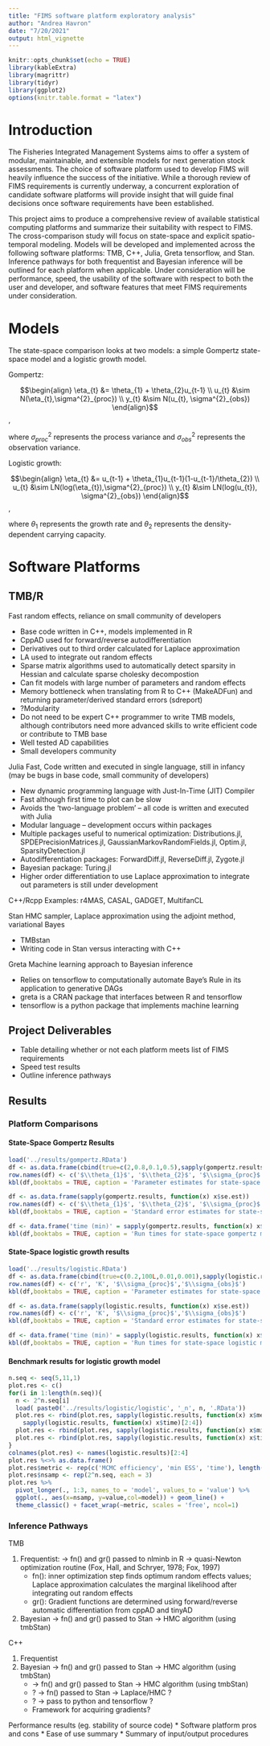 ```yaml
---
title: "FIMS software platform exploratory analysis"
author: "Andrea Havron"
date: "7/20/2021"
output: html_vignette
---
```


```r
knitr::opts_chunk$set(echo = TRUE)
library(kableExtra)
library(magrittr)
library(tidyr)
library(ggplot2)
options(knitr.table.format = "latex") 
```


# Introduction

The Fisheries Integrated Management Systems aims to offer a system of modular, maintainable, and extensible models for next generation stock assessments. The choice of software platform used to develop FIMS will heavily influence the success of the initiative. While a thorough review of FIMS requirements is currently underway, a concurrent exploration of candidate software platforms will provide insight that will guide final decisions once software requirements have been established.

This project aims to produce a comprehensive review of available statistical computing platforms and summarize their suitability with respect to FIMS. The cross-comparison study will focus on state-space and explicit spatio-temporal modeling. Models will be developed and implemented across the following software platforms: TMB, C++, Julia, Greta tensorflow, and Stan. Inference pathways for both frequentist and Bayesian inference will be outlined for each platform when applicable. Under consideration will be performance, speed, the usability of the software with respect to both the user and developer, and software features that meet FIMS requirements under consideration.

# Models

The state-space comparison looks at two models: a simple Gompertz state-space model and a logistic growth model.

Gompertz:

$$\begin{align}
\eta_{t} &= \theta_{1} + \theta_{2}u_{t-1} \\
u_{t} &\sim N(\eta_{t},\sigma^{2}_{proc}) \\
y_{t} &\sim N(u_{t}, \sigma^{2}_{obs})
\end{align}$$,

where $\sigma^{2}_{proc}$ represents the process variance and $\sigma^{2}_{obs}$ represents the observation variance.

Logistic growth:

$$\begin{align}
\eta_{t} &= u_{t-1} + \theta_{1}u_{t-1}(1-u_{t-1}/\theta_{2}) \\
u_{t} &\sim LN(log(\eta_{t}),\sigma^{2}_{proc}) \\
y_{t} &\sim LN(log(u_{t}), \sigma^{2}_{obs})
\end{align}$$,

where $\theta_{1}$ represents the growth rate and $\theta_{2}$ represents the density-dependent carrying capacity.

# Software Platforms
## TMB/R
Fast random effects, reliance on small community of developers

* Base code written in C++, models implemented in R
* CppAD used for forward/reverse autodifferentiation
* Derivatives out to third order calculated for Laplace approximation
* LA used to integrate out random effects
* Sparse matrix algorithms used to automatically detect sparsity in Hessian and calculate sparse cholesky decompostion
* Can fit models with large number of parameters and random effects
* Memory bottleneck when translating from R to C++ (MakeADFun) and returning parameter/derived standard errors (sdreport)
* ?Modularity
* Do not need to be expert C++ programmer to write TMB models, although contributors need more advanced skills to write efficient code or contribute to TMB base
* Well tested AD capabilities
* Small developers community

Julia
Fast, Code written and executed in single language, still in infancy (may be bugs in base code, small community of developers)

* New dynamic programming language with Just-In-Time (JIT) Compiler
* Fast although first time to plot can be slow
* Avoids the ‘two-language problem’ – all code is written and executed with Julia
* Modular language – development occurs within packages
* Multiple packages useful to numerical optimization: Distributions.jl, SPDEPrecisionMatrices.jl, GaussianMarkovRandomFields.jl, Optim.jl, SparsityDetection.jl
* Autodifferentiation packages: ForwardDiff.jl, ReverseDiff.jl, Zygote.jl
* Bayesian package: Turing.jl
* Higher order differentiation to use Laplace approximation to integrate out parameters is still under development

C++/Rcpp
Examples: r4MAS, CASAL, GADGET, MultifanCL

Stan
HMC sampler, Laplace approximation using the adjoint method, variational Bayes

* TMBstan
* Writing code in Stan versus interacting with C++

Greta
Machine learning approach to Bayesian inference

* Relies on tensorflow to computationally automate Baye’s Rule in its application to generative DAGs
* greta is a CRAN package that interfaces between R and tensorflow
* tensorflow is a python package that implements machine learning

## Project Deliverables
      
* Table detailing whether or not each platform meets list of FIMS requirements
* Speed test results
* Outline inference pathways

## Results

### Platform Comparisons

#### State-Space Gompertz Results
```r
load('../results/gompertz.RData')
df <- as.data.frame(cbind(true=c(2,0.8,0.1,0.5),sapply(gompertz.results, function(x) x$par.est)))
row.names(df) <- c('$\\theta_{1}$', '$\\theta_{2}$', '$\\sigma_{proc}$','$\\sigma_{obs}$')
kbl(df,booktabs = TRUE, caption = 'Parameter estimates for state-space gompertz model (n=100)', digits = 3, label = 'SSgompMu')

df <- as.data.frame(sapply(gompertz.results, function(x) x$se.est))
row.names(df) <- c('$\\theta_{1}$', '$\\theta_{2}$', '$\\sigma_{proc}$','$\\sigma_{obs}$')
kbl(df,booktabs = TRUE, caption = 'Standard error estimates for state-space gompertz model (n=100)', digits = 3, label = 'SSgompSE')

df <- data.frame('time (min)' = sapply(gompertz.results, function(x) x$time))
kbl(df,booktabs = TRUE, caption = 'Run times for state-space gompertz model (n=100)', digits = 3, label = 'SSgompTime')
```


#### State-Space logistic growth results
```r
load('../results/logistic.RData')
df <- as.data.frame(cbind(true=c(0.2,100L,0.01,0.001),sapply(logistic.results, function(x) x$par.est)))
row.names(df) <- c('r', 'K', '$\\sigma_{proc}$','$\\sigma_{obs}$')
kbl(df,booktabs = TRUE, caption = 'Parameter estimates for state-space logistic model (n=100)', label = 'SSlogMu', format.args = list(scientific = FALSE))

df <- as.data.frame(sapply(logistic.results, function(x) x$se.est))
row.names(df) <- c('r', 'K', '$\\sigma_{proc}$','$\\sigma_{obs}$')
kbl(df,booktabs = TRUE, caption = 'Standard error estimates for state-space logistic model (n=100)', digits = 3, label = 'SSlogSE')

df <- data.frame('time (min)' = sapply(logistic.results, function(x) x$time))
kbl(df,booktabs = TRUE, caption = 'Run times for state-space logistic model (n=100)', digits = 3, label = 'SSlogTime')
```

#### Benchmark results for logistic growth model
```r
n.seq <- seq(5,11,1)
plot.res <- c()
for(i in 1:length(n.seq)){
  n <- 2^n.seq[i]
  load( paste0('../results/logistic/logistic', '_n', n, '.RData'))
  plot.res <- rbind(plot.res, sapply(logistic.results, function(x) x$meanESS)[2:4]/
    sapply(logistic.results, function(x) x$time)[2:4])
  plot.res <- rbind(plot.res, sapply(logistic.results, function(x) x$minESS)[2:4])
  plot.res <- rbind(plot.res, sapply(logistic.results, function(x) x$time)[2:4])
}
colnames(plot.res) <- names(logistic.results)[2:4]
plot.res %<>% as.data.frame()
plot.res$metric <- rep(c('MCMC efficiency', 'min ESS', 'time'), length(n.seq))
plot.res$nsamp <- rep(2^n.seq, each = 3)
plot.res %>% 
  pivot_longer(., 1:3, names_to = 'model', values_to = 'value') %>%
  ggplot(., aes(x=nsamp, y=value,col=model)) + geom_line() + 
  theme_classic() + facet_wrap(~metric, scales = 'free', ncol=1)

```



### Inference Pathways

TMB

1. Frequentist: -> fn() and gr() passed to nlminb in R -> quasi-Newton optimization routine (Fox, Hall, and Schryer, 1978; Fox, 1997)
    + fn(): inner optimization step finds optimum random effects values; Laplace approximation calculates the marginal likelihood after integrating out random effects
    + gr(): Gradient functions are determined using forward/reverse automatic differentiation from cppAD and tinyAD
2. Bayesian -> fn() and gr() passed to Stan -> HMC algorithm (using tmbStan)

C++

1. Frequentist
2. Bayesian -> fn() and gr() passed to Stan -> HMC algorithm (using tmbStan)
    + -> fn() and gr() passed to Stan -> HMC algorithm (using tmbStan)
    + ? -> fn() passed to Stan -> Laplace/HMC ?
    + ? -> pass to python and tensorflow ?
    + Framework for acquiring gradients?

Performance results (eg. stability of source code)
  *       Software platform pros and cons
  *       Ease of use summary
  *       Summary of input/output  procedures

